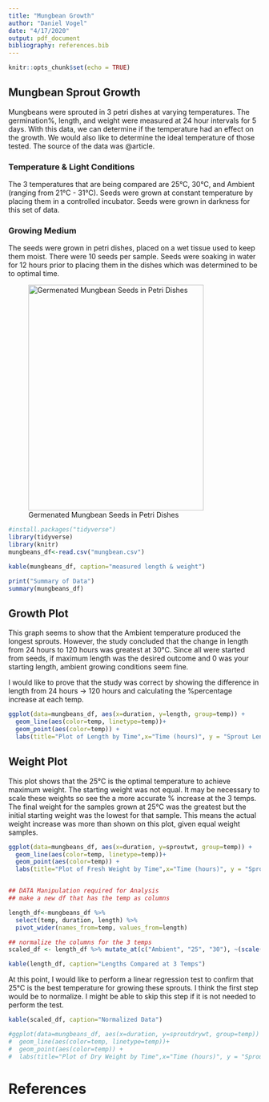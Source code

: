 ```yaml
---
title: "Mungbean Growth"
author: "Daniel Vogel"
date: "4/17/2020"
output: pdf_document
bibliography: references.bib
---
```


```r
knitr::opts_chunk$set(echo = TRUE)
```

## Mungbean Sprout Growth

Mungbeans were sprouted in 3 petri dishes at varying temperatures.  The germination%, length, and weight were measured at 24 hour intervals for 5 days.  With this data, we can determine if the temperature had an effect on the growth.  We would also like to determine the ideal temperature of those tested.  The source of the data was @article.

### Temperature & Light Conditions

The 3 temperatures that are being compared are 25&deg;C, 30&deg;C, and Ambient (ranging from 21&deg;C - 31&deg;C).  Seeds were grown at constant temperature by placing them in a controlled incubator.  Seeds were grown in darkness for this set of data.

### Growing Medium

The seeds were grown in petri dishes, placed on a wet tissue used to keep them moist.  There were 10 seeds per sample.  Seeds were soaking in water for 12 hours prior to placing them in the dishes which was determined to be to optimal time.


![Germenated Mungbean Seeds in Petri Dishes](Germinated-seeds.png){#id .class width=350 height=450px}

```r
#install.packages("tidyverse")
library(tidyverse)
library(knitr)
mungbeans_df<-read.csv("mungbean.csv")

kable(mungbeans_df, caption="measured length & weight")

print("Summary of Data")
summary(mungbeans_df)
```


## Growth Plot

This graph seems to show that the Ambient temperature produced the longest sprouts.  However, the study concluded that the change in length from 24 hours to 120 hours was greatest at 30&deg;C.  Since all were started from seeds, if maximum length was the desired outcome and 0 was your starting length, ambient growing conditions seem fine.

I would like to prove that the study was correct by showing the difference in length from 24 hours -> 120 hours and calculating the %percentage increase at each temp.

```r

ggplot(data=mungbeans_df, aes(x=duration, y=length, group=temp)) +
  geom_line(aes(color=temp, linetype=temp))+
  geom_point(aes(color=temp)) +
  labs(title="Plot of Length by Time",x="Time (hours)", y = "Sprout Length (cm)")
```

## Weight Plot

This plot shows that the 25&deg;C is the optimal temperature to achieve maximum weight. The starting weight was not equal.  It may be necessary to scale these weights so see the a more accurate % increase at the 3 temps. The final weight for the samples grown at 25&deg;C was the greatest but the initial starting weight was the lowest for that sample.  This means the actual weight increase was more than shown on this plot, given equal weight samples.

```r
ggplot(data=mungbeans_df, aes(x=duration, y=sproutwt, group=temp)) +
  geom_line(aes(color=temp, linetype=temp))+
  geom_point(aes(color=temp)) +
  labs(title="Plot of Fresh Weight by Time",x="Time (hours)", y = "Sprout Weight (g)")


## DATA Manipulation required for Analysis
## make a new df that has the temp as columns

length_df<-mungbeans_df %>% 
  select(temp, duration, length) %>%
  pivot_wider(names_from=temp, values_from=length)

## normalize the columns for the 3 temps
scaled_df <- length_df %>% mutate_at(c("Ambient", "25", "30"), ~(scale(.) %>% as.vector))

kable(length_df, caption="Lengths Compared at 3 Temps")
```

At this point, I would like to perform a linear regression test to confirm that 25&deg;C is the best temperature for growing these sprouts.  I think the first step would be to normalize.  I might be able to skip this step if it is not needed to perform the test.

```r
kable(scaled_df, caption="Normalized Data")

#ggplot(data=mungbeans_df, aes(x=duration, y=sproutdrywt, group=temp)) +
#  geom_line(aes(color=temp, linetype=temp))+
#  geom_point(aes(color=temp)) +
#  labs(title="Plot of Dry Weight by Time",x="Time (hours)", y = "Sprout Weight (g)")
```

# References